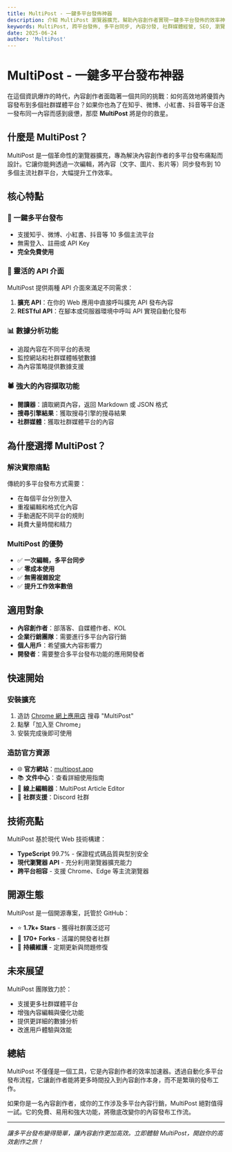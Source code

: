 ```yaml
---
title: MultiPost - 一鍵多平台發佈神器
description: 介紹 MultiPost 瀏覽器擴充，幫助內容創作者實現一鍵多平台發佈的效率神器
keywords: MultiPost, 跨平台發佈, 多平台同步, 內容分發, 社群媒體經營, SEO, 瀏覽器擴充, 一鍵發佈
date: 2025-06-24
author: 'MultiPost'
---
```


# MultiPost - 一鍵多平台發布神器

在這個資訊爆炸的時代，內容創作者面臨著一個共同的挑戰：如何高效地將優質內容發布到多個社群媒體平台？如果你也為了在知乎、微博、小紅書、抖音等平台逐一發布同一內容而感到疲憊，那麼 **MultiPost** 將是你的救星。

## 什麼是 MultiPost？

MultiPost 是一個革命性的瀏覽器擴充，專為解決內容創作者的多平台發布痛點而設計。它讓你能夠透過一次編輯，將內容（文字、圖片、影片等）同步發布到 10 多個主流社群平台，大幅提升工作效率。

## 核心特點

### 🚀 一鍵多平台發布
- 支援知乎、微博、小紅書、抖音等 10 多個主流平台
- 無需登入、註冊或 API Key
- **完全免費使用**

### 🔧 靈活的 API 介面
MultiPost 提供兩種 API 介面來滿足不同需求：

1. **擴充 API**：在你的 Web 應用中直接呼叫擴充 API 發布內容
2. **RESTful API**：在腳本或伺服器環境中呼叫 API 實現自動化發布

### 📊 數據分析功能
- 追蹤內容在不同平台的表現
- 監控網站和社群媒體帳號數據
- 為內容策略提供數據支援

### 🕷️ 強大的內容擷取功能
- **閱讀器**：讀取網頁內容，返回 Markdown 或 JSON 格式
- **搜尋引擎結果**：獲取搜尋引擎的搜尋結果
- **社群媒體**：獲取社群媒體平台的內容

## 為什麼選擇 MultiPost？

### 解決實際痛點
傳統的多平台發布方式需要：
- 在每個平台分別登入
- 重複編輯和格式化內容
- 手動適配不同平台的規則
- 耗費大量時間和精力

### MultiPost 的優勢
- ✅ **一次編輯，多平台同步**
- ✅ **零成本使用**
- ✅ **無需複雜設定**
- ✅ **提升工作效率數倍**

## 適用對象

- **內容創作者**：部落客、自媒體作者、KOL
- **企業行銷團隊**：需要進行多平台內容行銷
- **個人用戶**：希望擴大內容影響力
- **開發者**：需要整合多平台發布功能的應用開發者

## 快速開始

### 安裝擴充
1. 造訪 [Chrome 網上應用店](https://chrome.google.com/webstore/) 搜尋 "MultiPost"
2. 點擊「加入至 Chrome」
3. 安裝完成後即可使用

### 造訪官方資源
- 🌐 **官方網站**：[multipost.app](https://multipost.app)
- 📚 **文件中心**：查看詳細使用指南
- 🎨 **線上編輯器**：MultiPost Article Editor
- 💬 **社群支援**：Discord 社群

## 技術亮點

MultiPost 基於現代 Web 技術構建：
- **TypeScript** 99.7% - 保證程式碼品質與型別安全
- **現代瀏覽器 API** - 充分利用瀏覽器擴充能力
- **跨平台相容** - 支援 Chrome、Edge 等主流瀏覽器

## 開源生態

MultiPost 是一個開源專案，託管於 GitHub：
- ⭐ **1.7k+ Stars** - 獲得社群廣泛認可
- 🔀 **170+ Forks** - 活躍的開發者社群
- 🐛 **持續維護** - 定期更新與問題修復

## 未來展望

MultiPost 團隊致力於：
- 支援更多社群媒體平台
- 增強內容編輯與優化功能
- 提供更詳細的數據分析
- 改進用戶體驗與效能

## 總結

MultiPost 不僅僅是一個工具，它是內容創作者的效率加速器。透過自動化多平台發布流程，它讓創作者能將更多時間投入到內容創作本身，而不是繁瑣的發布工作。

如果你是一名內容創作者，或你的工作涉及多平台內容行銷，MultiPost 絕對值得一試。它的免費、易用和強大功能，將徹底改變你的內容發布工作流。

<Cards>
  <Card title="造訪官方網站" href="https://multipost.app" />
  <Card title="查看 GitHub 專案" href="https://github.com/leaperone/MultiPost-Extension" />
  <Card title="下載 Chrome 擴充" href="https://chrome.google.com/webstore/" />
  <Card title="加入 Discord 社群" href="#" />
</Cards>

---

*讓多平台發布變得簡單，讓內容創作更加高效。立即體驗 MultiPost，開啟你的高效創作之旅！* 